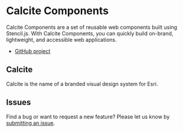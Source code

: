 
<Meta title="Overview/Home" />

# Calcite Components

Calcite Components are a set of reusable web components built using Stencil.js. With Calcite Components, you can quickly build on-brand, lightweight, and accessible web applications.

- [GitHub project](https://github.com/Esri/calcite-components)

## Calcite

Calcite is the name of a branded visual design system for Esri.

## Issues

Find a bug or want to request a new feature? Please let us know by [submitting an issue](https://github.com/Esri/calcite-components/issues/new/choose).
